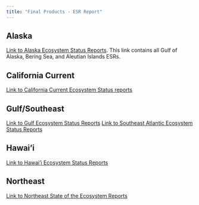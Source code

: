 ```yaml
---
title: "Final Products - ESR Report"
---
```


## Alaska
[Link to Alaska Ecosystem Status Reports](https://www.fisheries.noaa.gov/alaska/ecosystems/ecosystem-status-reports-gulf-alaska-bering-sea-and-aleutian-islands). This link contains all Gulf of Alaska, Bering Sea, and Aleutian Islands ESRs.

## California Current
[Link to California Current Ecosystem Status reports](https://www.integratedecosystemassessment.noaa.gov/regions/california-current/california-current-reports)

## Gulf/Southeast
[Link to Gulf Ecosystem Status Reports](https://www.integratedecosystemassessment.noaa.gov/regions/gulf-mexico/gulf-america-ecosystem-status-reports#gulf-of-mexico-ecosystem-status-report)
[Link to Southeast Atlantic Ecosystem Status Reports](https://www.integratedecosystemassessment.noaa.gov/regions/gulf-mexico/south-atlantic-ecosystem-status-report)

## Hawai'i
[Link to Hawai'i Ecosystem Status Reports](https://www.integratedecosystemassessment.noaa.gov/regions/hawaii/hawaii-ecosystem-status-reports)

## Northeast
[Link to Northeast State of the Ecosystem Reports](https://www.fisheries.noaa.gov/new-england-mid-atlantic/ecosystems/state-ecosystem-reports-northeast-us-shelf)
